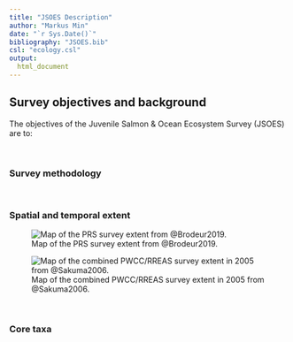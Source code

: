 ```yaml
---
title: "JSOES Description"
author: "Markus Min"
date: "`r Sys.Date()`"
bibliography: "JSOES.bib"
csl: "ecology.csl"
output:
  html_document
---
```


## Survey objectives and background
The objectives of the Juvenile Salmon & Ocean Ecosystem Survey (JSOES) are to:



<br>

### Survey methodology


<br>

### Spatial and temporal extent



![Map of the PRS survey extent from @Brodeur2019.](survey_images/Brodeur_2019_PRS_design.png)

![Map of the combined PWCC/RREAS survey extent in 2005 from @Sakuma2006.](survey_images/Sakuma_2006_PWCC_design.png)


<br>

### Core taxa



